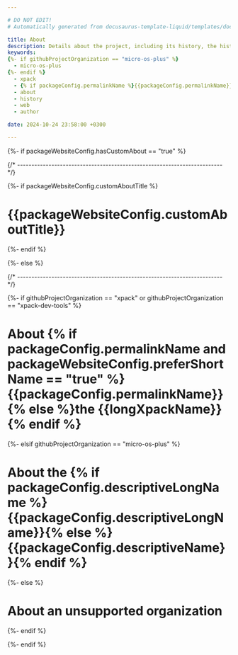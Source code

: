 ```yaml
---

# DO NOT EDIT!
# Automatically generated from docusaurus-template-liquid/templates/docusaurus.

title: About
description: Details about the project, including its history, the history of the website, and details about the author.
keywords:
{%- if githubProjectOrganization == "micro-os-plus" %}
  - micro-os-plus
{%- endif %}
  - xpack
  - {% if packageConfig.permalinkName %}{{packageConfig.permalinkName}}{% else %}{{packageName}}{% endif %}
  - about
  - history
  - web
  - author

date: 2024-10-24 23:58:00 +0300

---
```


{%- if packageWebsiteConfig.hasCustomAbout == "true" %}


{/* ------------------------------------------------------------------------ */}

{%- if packageWebsiteConfig.customAboutTitle %}

# {{packageWebsiteConfig.customAboutTitle}}

{%- endif %}

<ProjectContent />

{%- else %}




{/* ------------------------------------------------------------------------ */}


{%- if githubProjectOrganization == "xpack" or githubProjectOrganization == "xpack-dev-tools" %}

# About {% if packageConfig.permalinkName and packageWebsiteConfig.preferShortName == "true" %}{{packageConfig.permalinkName}}{% else %}the {{longXpackName}}{% endif %}

{%- elsif githubProjectOrganization == "micro-os-plus" %}

# About the {% if packageConfig.descriptiveLongName %}{{packageConfig.descriptiveLongName}}{% else %}{{packageConfig.descriptiveName}}{% endif %}

{%- else %}

# About an unsupported organization

{%- endif %}

<CommonTheProject />

<ProjectMoreIntro/>

<CommonTheProjectHistory />

<ProjectWebsite />

<CommonTheAuthor />

{%- endif %}

